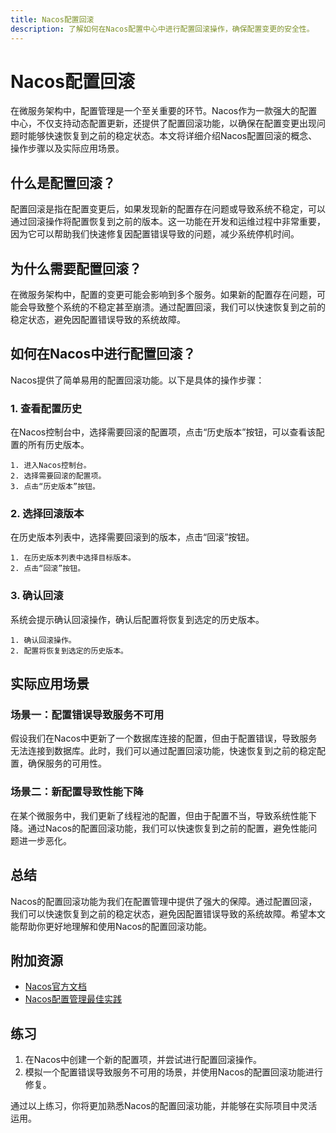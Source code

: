 ```yaml
---
title: Nacos配置回滚
description: 了解如何在Nacos配置中心中进行配置回滚操作，确保配置变更的安全性。
---
```


# Nacos配置回滚

在微服务架构中，配置管理是一个至关重要的环节。Nacos作为一款强大的配置中心，不仅支持动态配置更新，还提供了配置回滚功能，以确保在配置变更出现问题时能够快速恢复到之前的稳定状态。本文将详细介绍Nacos配置回滚的概念、操作步骤以及实际应用场景。

## 什么是配置回滚？

配置回滚是指在配置变更后，如果发现新的配置存在问题或导致系统不稳定，可以通过回滚操作将配置恢复到之前的版本。这一功能在开发和运维过程中非常重要，因为它可以帮助我们快速修复因配置错误导致的问题，减少系统停机时间。

## 为什么需要配置回滚？

在微服务架构中，配置的变更可能会影响到多个服务。如果新的配置存在问题，可能会导致整个系统的不稳定甚至崩溃。通过配置回滚，我们可以快速恢复到之前的稳定状态，避免因配置错误导致的系统故障。

## 如何在Nacos中进行配置回滚？

Nacos提供了简单易用的配置回滚功能。以下是具体的操作步骤：

### 1. 查看配置历史

在Nacos控制台中，选择需要回滚的配置项，点击“历史版本”按钮，可以查看该配置的所有历史版本。

```plaintext
1. 进入Nacos控制台。
2. 选择需要回滚的配置项。
3. 点击“历史版本”按钮。
```

### 2. 选择回滚版本

在历史版本列表中，选择需要回滚到的版本，点击“回滚”按钮。

```plaintext
1. 在历史版本列表中选择目标版本。
2. 点击“回滚”按钮。
```

### 3. 确认回滚

系统会提示确认回滚操作，确认后配置将恢复到选定的历史版本。

```plaintext
1. 确认回滚操作。
2. 配置将恢复到选定的历史版本。
```

## 实际应用场景

### 场景一：配置错误导致服务不可用

假设我们在Nacos中更新了一个数据库连接的配置，但由于配置错误，导致服务无法连接到数据库。此时，我们可以通过配置回滚功能，快速恢复到之前的稳定配置，确保服务的可用性。

### 场景二：新配置导致性能下降

在某个微服务中，我们更新了线程池的配置，但由于配置不当，导致系统性能下降。通过Nacos的配置回滚功能，我们可以快速恢复到之前的配置，避免性能问题进一步恶化。

## 总结

Nacos的配置回滚功能为我们在配置管理中提供了强大的保障。通过配置回滚，我们可以快速恢复到之前的稳定状态，避免因配置错误导致的系统故障。希望本文能帮助你更好地理解和使用Nacos的配置回滚功能。

## 附加资源

- [Nacos官方文档](https://nacos.io/zh-cn/docs/what-is-nacos.html)
- [Nacos配置管理最佳实践](https://nacos.io/zh-cn/docs/quick-start.html)

## 练习

1. 在Nacos中创建一个新的配置项，并尝试进行配置回滚操作。
2. 模拟一个配置错误导致服务不可用的场景，并使用Nacos的配置回滚功能进行修复。

通过以上练习，你将更加熟悉Nacos的配置回滚功能，并能够在实际项目中灵活运用。